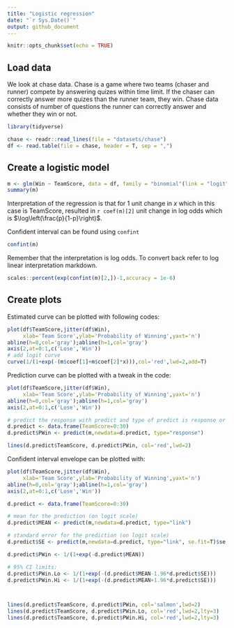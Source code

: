 ```yaml
---
title: "Logistic regression"
date: "`r Sys.Date()`"
output: github_document
---
```


```r
knitr::opts_chunk$set(echo = TRUE)
```

## Load data
We look at chase data. Chase is a game where two teams (chaser and runner) compete by answering quizes within time limit. If the chaser can correctly answer more quizes than the runner team, they win. Chase data consists of number of questions the runner can correctly answer and whether they win or not.

```r
library(tidyverse)
```

```r
chase <- readr::read_lines(file = "datasets/chase")
df <- read.table(file = chase, header = T, sep = ",")
```

## Create a logistic model

```r
m <- glm(Win ~ TeamScore, data = df, family = "binomial"(link = "logit"))
summary(m)
```

Interpretation of the regression is that for 1 unit change in $x$ which in this case is TeamScore, resulted in `r coef(m)[2]` unit change in log odds which is $\log\left(\frac{p}{1-p}\right)$. 

Confident interval can be found using `confint`

```r
confint(m)
```

Remember that the interpretation is log odds. To convert back refer to log linear interpretation markdown.

```r
scales::percent(exp(confint(m)[2,])-1,accuracy = 1e-6)
```

## Create plots
Estimated curve can be plotted with following codes:

```r
plot(df$TeamScore,jitter(df$Win),
     xlab='Team Score',ylab='Probability of Winning',yaxt='n')
abline(h=0,col='gray');abline(h=1,col='gray')
axis(2,at=0:1,c('Lose','Win'))
# add logit curve
curve(1/(1+exp(-(m$coef[1]+m$coef[2]*x))),col='red',lwd=2,add=T)
```

Prediction curve can be plotted with a tweak in the code:
```r
plot(df$TeamScore,jitter(df$Win),
     xlab='Team Score',ylab='Probability of Winning',yaxt='n')
abline(h=0,col='gray');abline(h=1,col='gray')
axis(2,at=0:1,c('Lose','Win'))

# predict the response with predict and type of predict is response or predict will return the probability
d.predict <- data.frame(TeamScore=0:30)
d.predict$PWin <- predict(m,newdata=d.predict, type="response")

lines(d.predict$TeamScore, d.predict$PWin, col='red',lwd=2)
```

Confident interval envelope can be plotted with:
```r
plot(df$TeamScore,jitter(df$Win),
     xlab='Team Score',ylab='Probability of Winning',yaxt='n')
abline(h=0,col='gray');abline(h=1,col='gray')
axis(2,at=0:1,c('Lose','Win'))

d.predict <- data.frame(TeamScore=0:30)

# mean for the prediction (on logit scale)
d.predict$MEAN <- predict(m,newdata=d.predict, type="link")

# standard error for the prediction (on logit scale)
d.predict$SE <- predict(m,newdata=d.predict, type="link", se.fit=T)$se.fit

d.predict$PWin <- 1/(1+exp(-d.predict$MEAN))

# 95% CI limits:
d.predict$PWin.Lo <- 1/(1+exp(-(d.predict$MEAN-1.96*d.predict$SE)))
d.predict$PWin.Hi <- 1/(1+exp(-(d.predict$MEAN+1.96*d.predict$SE)))



lines(d.predict$TeamScore, d.predict$PWin, col='salmon',lwd=2)
lines(d.predict$TeamScore, d.predict$PWin.Lo, col='red',lwd=2,lty=3)
lines(d.predict$TeamScore, d.predict$PWin.Hi, col='red',lwd=2,lty=3)
```

